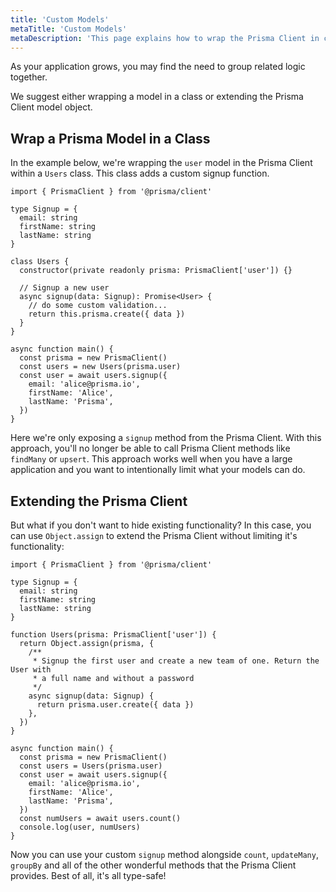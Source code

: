 ```yaml
---
title: 'Custom Models'
metaTitle: 'Custom Models'
metaDescription: 'This page explains how to wrap the Prisma Client in custom models'
---
```


<TopBlock>

As your application grows, you may find the need to group related logic together.

We suggest either wrapping a model in a class or extending the Prisma Client model object.

</TopBlock>

## Wrap a Prisma Model in a Class

In the example below, we're wrapping the `user` model in the Prisma Client within a `Users` class. This class adds a custom signup function.

```tsx highlight=4,23,28-30;normal
import { PrismaClient } from '@prisma/client'

type Signup = {
  email: string
  firstName: string
  lastName: string
}

class Users {
  constructor(private readonly prisma: PrismaClient['user']) {}

  // Signup a new user
  async signup(data: Signup): Promise<User> {
    // do some custom validation...
    return this.prisma.create({ data })
  }
}

async function main() {
  const prisma = new PrismaClient()
  const users = new Users(prisma.user)
  const user = await users.signup({
    email: 'alice@prisma.io',
    firstName: 'Alice',
    lastName: 'Prisma',
  })
}
```

Here we're only exposing a `signup` method from the Prisma Client. With this approach, you'll no longer be able to call Prisma Client methods like `findMany` or `upsert`. This approach works well when you have a large application and you want to intentionally limit what your models can do.

## Extending the Prisma Client

But what if you don't want to hide existing functionality? In this case, you can use `Object.assign` to extend the Prisma Client without limiting it's functionality:

```tsx highlight=2,27-29;normal
import { PrismaClient } from '@prisma/client'

type Signup = {
  email: string
  firstName: string
  lastName: string
}

function Users(prisma: PrismaClient['user']) {
  return Object.assign(prisma, {
    /**
     * Signup the first user and create a new team of one. Return the User with
     * a full name and without a password
     */
    async signup(data: Signup) {
      return prisma.user.create({ data })
    },
  })
}

async function main() {
  const prisma = new PrismaClient()
  const users = Users(prisma.user)
  const user = await users.signup({
    email: 'alice@prisma.io',
    firstName: 'Alice',
    lastName: 'Prisma',
  })
  const numUsers = await users.count()
  console.log(user, numUsers)
}
```

Now you can use your custom `signup` method alongside `count`, `updateMany`, `groupBy` and all of the other wonderful methods that the Prisma Client provides. Best of all, it's all type-safe!

